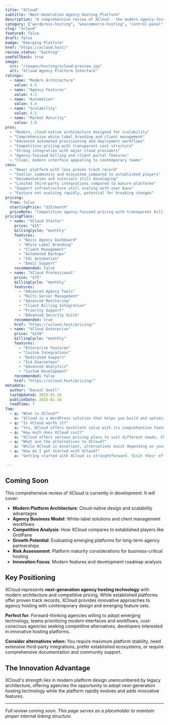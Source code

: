 ```yaml
---
title: "XCloud"
subtitle: "Next-Generation Agency Hosting Platform"
description: "A comprehensive review of XCloud - the modern agency-focused hosting platform offering automated provisioning, white-label solutions, and advanced client management for scalable WordPress hosting businesses."
category: ["wordpress-hosting", "woocommerce-hosting", "control-panel", "managed-wordpress"]
slug: "xcloud"
featured: false
draft: false
badge: "Emerging Platform"
href: "https://xcloud.host/"
review_status: "backlog"
useFallback: true
image:
  src: "/images/hosting/xcloud-preview.jpg"
  alt: "XCloud Agency Platform Interface"
ratings:
  - name: "Modern Architecture"
    value: 4.6
  - name: "Agency Features"
    value: 4.5
  - name: "Automation"
    value: 4.4
  - name: "Scalability"
    value: 4.5
  - name: "Market Maturity"
    value: 3.8
pros:
  - "Modern, cloud-native architecture designed for scalability"
  - "Comprehensive white-label branding and client management"
  - "Advanced automated provisioning and deployment workflows"
  - "Competitive pricing with transparent cost structure"
  - "Strong integration with major cloud providers"
  - "Agency-focused billing and client portal features"
  - "Clean, modern interface appealing to contemporary teams"
cons:
  - "Newer platform with less proven track record"
  - "Smaller community and ecosystem compared to established players"
  - "Documentation and tutorials still developing"
  - "Limited third-party integrations compared to mature platforms"
  - "Support infrastructure still scaling with user base"
  - "Feature set evolving rapidly, potential for breaking changes"
pricing:
  free: false
  startingPrice: "$25/month"
  priceNote: "Competitive agency-focused pricing with transparent billing for hosting services"
pricingPlans:
  - name: "XCloud Starter"
    price: "$25"
    billingCycle: "monthly"
    features:
      - "Basic Agency Dashboard"
      - "White Label Branding"
      - "Client Management"
      - "Automated Backups"
      - "SSL Automation"
      - "Email Support"
    recommended: false
  - name: "XCloud Professional"
    price: "$75"
    billingCycle: "monthly"
    features:
      - "Advanced Agency Tools"
      - "Multi-Server Management"
      - "Advanced Monitoring"
      - "Client Billing Integration"
      - "Priority Support"
      - "Advanced Security Suite"
    recommended: true
    href: "https://xcloud.host/pricing/"
  - name: "XCloud Enterprise"
    price: "$150"
    billingCycle: "monthly"
    features:
      - "Enterprise Features"
      - "Custom Integrations"
      - "Dedicated Support"
      - "SLA Guarantees"
      - "Advanced Analytics"
      - "Custom Development"
    recommended: false
    href: "https://xcloud.host/pricing/"
metadata:
  author: "Daniel Snell"
  lastUpdated: 2025-01-16
  publishDate: 2025-01-16
  readTime: 7
faq:
  - q: "What is XCloud?"
    a: "XCloud is a WordPress solution that helps you build and optimize your website with powerful features and excellent performance."
  - q: "Is XCloud worth it?"
    a: "Yes, XCloud offers excellent value with its comprehensive feature set, regular updates, and reliable support. It's a solid investment for serious WordPress users."
  - q: "How much does XCloud cost?"
    a: "XCloud offers various pricing plans to suit different needs. Check their official website for current pricing and special offers."
  - q: "What are the alternatives to XCloud?"
    a: "While XCloud is excellent, alternatives exist depending on your specific needs. Consider your requirements for features, budget, and ease of use when comparing options."
  - q: "How do I get started with XCloud?"
    a: "Getting started with XCloud is straightforward. Visit their official website, choose a plan that fits your needs, and follow their setup documentation or tutorials."

---
```


## Coming Soon

This comprehensive review of XCloud is currently in development. It will cover:

- **Modern Platform Architecture**: Cloud-native design and scalability advantages
- **Agency Business Model**: White-label solutions and client management workflows
- **Competitive Analysis**: How XCloud compares to established players like GridPane
- **Growth Potential**: Evaluating emerging platforms for long-term agency partnerships
- **Risk Assessment**: Platform maturity considerations for business-critical hosting
- **Innovation Focus**: Modern features and development roadmap analysis

## Key Positioning

XCloud represents **next-generation agency hosting technology** with modern architecture and competitive pricing. While established platforms offer proven track records, XCloud provides innovative approaches to agency hosting with contemporary design and emerging feature sets.

**Perfect for:** Forward-thinking agencies willing to adopt emerging technology, teams prioritizing modern interfaces and workflows, cost-conscious agencies seeking competitive alternatives, developers interested in innovative hosting platforms.

**Consider alternatives when:** You require maximum platform stability, need extensive third-party integrations, prefer established ecosystems, or require comprehensive documentation and community support.

## The Innovation Advantage

XCloud's strength lies in modern platform design unencumbered by legacy architecture, offering agencies the opportunity to adopt next-generation hosting technology while the platform rapidly evolves and adds innovative features.

---

*Full review coming soon. This page serves as a placeholder to maintain proper internal linking structure.*